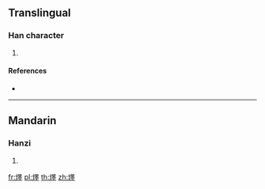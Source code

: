 {{character info/new}}
==Translingual==

===Han character===
{{Han char|rn=86|rad=火|as=15|sn=19|four=96814|canj=FWGG}}

# {{defn|Han|sort=火15}}

====References====
* {{Han ref|kx=0686.150|dkj=19539|hdz=32245.130|uh=7205|ud=29189|bh=F26D|bd=62061}}

----

==Mandarin==

===Hanzi===
{{cmn-hanzi|pin=[[mò]] ([[mo4]])|wg=mo<sup>4</sup>}}

# {{defn|lang=cmn|sort=火15}}

[[fr:爅]]
[[pl:爅]]
[[th:爅]]
[[zh:爅]]